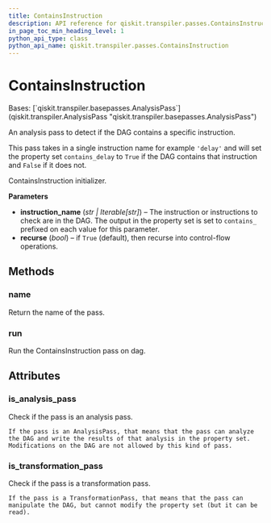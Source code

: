 ```yaml
---
title: ContainsInstruction
description: API reference for qiskit.transpiler.passes.ContainsInstruction
in_page_toc_min_heading_level: 1
python_api_type: class
python_api_name: qiskit.transpiler.passes.ContainsInstruction
---
```


# ContainsInstruction

<Class id="qiskit.transpiler.passes.ContainsInstruction" github="https://github.com/qiskit/qiskit/tree/stable/0.23/qiskit/transpiler/passes/utils/contains_instruction.py" signature="ContainsInstruction(instruction_name, recurse=True)">
  Bases: [`qiskit.transpiler.basepasses.AnalysisPass`](qiskit.transpiler.AnalysisPass "qiskit.transpiler.basepasses.AnalysisPass")

  An analysis pass to detect if the DAG contains a specific instruction.

  This pass takes in a single instruction name for example `'delay'` and will set the property set `contains_delay` to `True` if the DAG contains that instruction and `False` if it does not.

  ContainsInstruction initializer.

  **Parameters**

  *   **instruction\_name** (*str | Iterable\[str]*) – The instruction or instructions to check are in the DAG. The output in the property set is set to `contains_` prefixed on each value for this parameter.
  *   **recurse** (*bool*) – if `True` (default), then recurse into control-flow operations.

  ## Methods

  ### name

  <Function id="qiskit.transpiler.passes.ContainsInstruction.name" name="name" signature="ContainsInstruction.name()">
    Return the name of the pass.
  </Function>

  ### run

  <Function id="qiskit.transpiler.passes.ContainsInstruction.run" name="run" signature="ContainsInstruction.run(dag)">
    Run the ContainsInstruction pass on dag.
  </Function>

  ## Attributes

  ### is\_analysis\_pass

  <Attribute id="qiskit.transpiler.passes.ContainsInstruction.is_analysis_pass" name="is_analysis_pass">
    Check if the pass is an analysis pass.

    If the pass is an AnalysisPass, that means that the pass can analyze the DAG and write the results of that analysis in the property set. Modifications on the DAG are not allowed by this kind of pass.
  </Attribute>

  ### is\_transformation\_pass

  <Attribute id="qiskit.transpiler.passes.ContainsInstruction.is_transformation_pass" name="is_transformation_pass">
    Check if the pass is a transformation pass.

    If the pass is a TransformationPass, that means that the pass can manipulate the DAG, but cannot modify the property set (but it can be read).
  </Attribute>
</Class>

